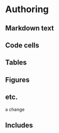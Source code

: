 # Authoring {#sec-authoring}

## Markdown text

## Code cells

## Tables

## Figures

## etc.

a change

## Includes {#sec-includes}